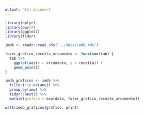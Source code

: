 ```yaml
---
output: html_document
---
```


```r
library(dplyr)
library(purrr)
library(ggplot2)
library(tidyr)

imdb <- readr::read_rds("../data/imdb.rds")

fazer_grafico_receita_orcamento <- function(tab) {
  tab %>% 
    ggplot(aes(x = orcamento, y = receita)) +
    geom_point()
}

imdb_graficos <- imdb %>% 
  filter(!is.na(ano)) %>% 
  group_by(ano) %>% 
  tidyr::nest() %>% 
  mutate(grafico = map(data, fazer_grafico_receita_orcamento))

walk(imdb_graficos$grafico, print)
```

